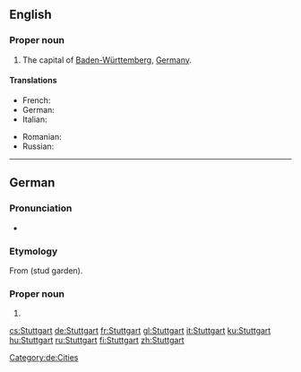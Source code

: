 ==English==
{{wikipedia}}

===Proper noun===
{{en-proper noun}}

# The capital of [[Baden-Württemberg]], [[Germany]].

====Translations====
{{trans-top|a city in Germany}}
* French: {{t+|fr|Stuttgart|m}}
* German: {{t+|de|Stuttgart|n}}
* Italian: {{t+|it|Stoccarda|f}}
{{trans-mid}}
* Romanian: {{t|ro|Stuttgart}}
* Russian: {{t|ru|Штутгарт|m|tr=Štútgart|sc=Cyrl}}
{{trans-bottom}}

----

==German==
{{wikipedia|lang=de}}

===Pronunciation===
*{{audio|De-Stuttgart.OGG|audio}}

===Etymology===
From {{etyl|goh|de}} {{term|stuotgarten|lang=goh}} (stud garden).

===Proper noun===
{{de-proper noun|g=n}}

# {{l|en|Stuttgart}}

[[Category:de:Cities]]

[[cs:Stuttgart]]
[[de:Stuttgart]]
[[fr:Stuttgart]]
[[gl:Stuttgart]]
[[it:Stuttgart]]
[[ku:Stuttgart]]
[[hu:Stuttgart]]
[[ru:Stuttgart]]
[[fi:Stuttgart]]
[[zh:Stuttgart]]